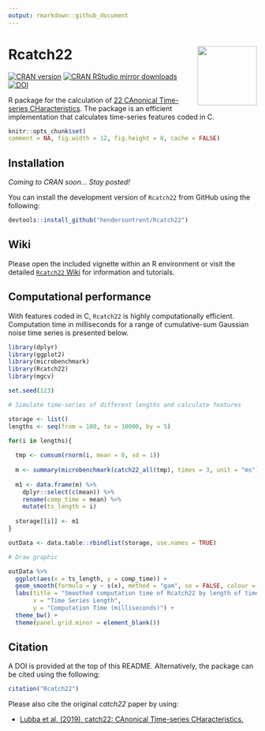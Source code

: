 ```yaml
---
output: rmarkdown::github_document
---
```


# Rcatch22 <img src="man/figures/logo.png" align="right" width="120" />

[![CRAN version](http://www.r-pkg.org/badges/version/Rcatch22)](http://www.r-pkg.org/pkg/Rcatch22)
[![CRAN RStudio mirror downloads](http://cranlogs.r-pkg.org/badges/Rcatch22)](http://www.r-pkg.org/pkg/Rcatch22)
[![DOI](https://zenodo.org/badge/353530083.svg)](https://zenodo.org/badge/latestdoi/353530083)

R package for the calculation of [22 CAnonical Time-series CHaracteristics](https://github.com/chlubba/catch22). The package is an efficient implementation that calculates time-series features coded in C.

```r
knitr::opts_chunk$set(
comment = NA, fig.width = 12, fig.height = 8, cache = FALSE)
```

## Installation

*Coming to CRAN soon... Stay posted!*

You can install the development version of `Rcatch22` from GitHub using the following:

```r
devtools::install_github("hendersontrent/Rcatch22")
```

## Wiki

Please open the included vignette within an R environment or visit the detailed [`Rcatch22` Wiki](https://github.com/hendersontrent/Rcatch22/wiki) for information and tutorials.

## Computational performance

With features coded in C, `Rcatch22` is highly computationally efficient. Computation time in milliseconds for a range of cumulative-sum Gaussian noise time series is presented below.

```r
library(dplyr)
library(ggplot2)
library(microbenchmark)
library(Rcatch22)
library(mgcv)

set.seed(123)

# Simulate time-series of different lengths and calculate features

storage <- list()
lengths <- seq(from = 100, to = 10000, by = 5)

for(i in lengths){
  
  tmp <- cumsum(rnorm(i, mean = 0, sd = 1))
  
  m <- summary(microbenchmark(catch22_all(tmp), times = 3, unit = "ms"))
  
  m1 <- data.frame(m) %>%
    dplyr::select(c(mean)) %>%
    rename(comp_time = mean) %>%
    mutate(ts_length = i)
      
  storage[[i]] <- m1
}

outData <- data.table::rbindlist(storage, use.names = TRUE)
```

```r
# Draw graphic

outData %>%
  ggplot(aes(x = ts_length, y = comp_time)) +
  geom_smooth(formula = y ~ s(x), method = "gam", se = FALSE, colour = "steelblue2") +
  labs(title = "Smoothed computation time of Rcatch22 by length of time series",
       x = "Time Series Length",
       y = "Computation Time (milliseconds)") +
  theme_bw() +
  theme(panel.grid.minor = element_blank())
```

## Citation

A DOI is provided at the top of this README. Alternatively, the package can be cited using the following:

```r
citation("Rcatch22")
```

Please also cite the original *catch22* paper by using:

* [Lubba et al. (2019). catch22: CAnonical Time-series CHaracteristics.](https://link.springer.com/article/10.1007/s10618-019-00647-x)

